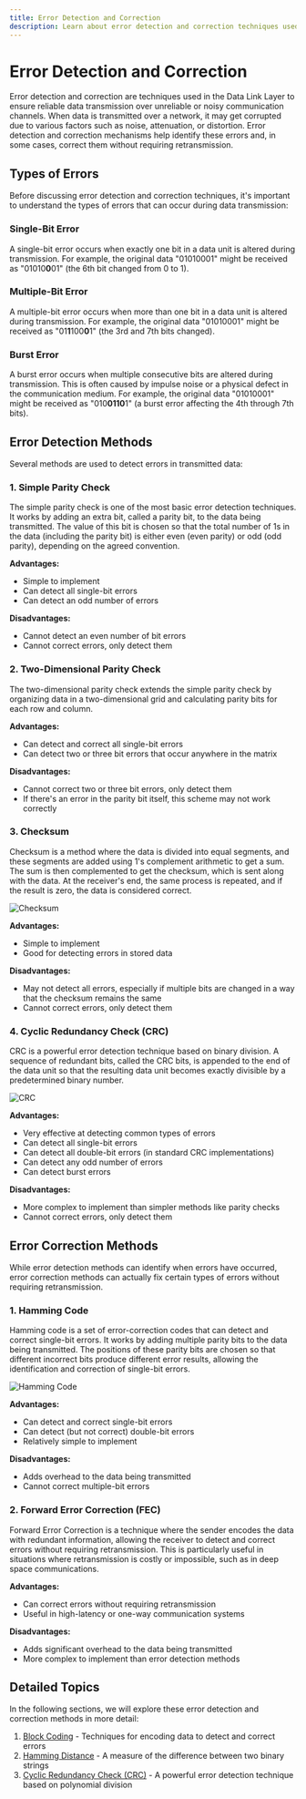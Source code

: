 ```yaml
---
title: Error Detection and Correction
description: Learn about error detection and correction techniques used in the Data Link Layer to ensure reliable data transmission over unreliable or noisy communication channels.
---
```


# Error Detection and Correction

Error detection and correction are techniques used in the Data Link Layer to ensure reliable data transmission over unreliable or noisy communication channels. When data is transmitted over a network, it may get corrupted due to various factors such as noise, attenuation, or distortion. Error detection and correction mechanisms help identify these errors and, in some cases, correct them without requiring retransmission.

## Types of Errors

Before discussing error detection and correction techniques, it's important to understand the types of errors that can occur during data transmission:

### Single-Bit Error

A single-bit error occurs when exactly one bit in a data unit is altered during transmission. For example, the original data "01010001" might be received as "01010**0**01" (the 6th bit changed from 0 to 1).

### Multiple-Bit Error

A multiple-bit error occurs when more than one bit in a data unit is altered during transmission. For example, the original data "01010001" might be received as "01**1**100**0**1" (the 3rd and 7th bits changed).

### Burst Error

A burst error occurs when multiple consecutive bits are altered during transmission. This is often caused by impulse noise or a physical defect in the communication medium. For example, the original data "01010001" might be received as "010**0110**1" (a burst error affecting the 4th through 7th bits).

## Error Detection Methods

Several methods are used to detect errors in transmitted data:

### 1. Simple Parity Check

The simple parity check is one of the most basic error detection techniques. It works by adding an extra bit, called a parity bit, to the data being transmitted. The value of this bit is chosen so that the total number of 1s in the data (including the parity bit) is either even (even parity) or odd (odd parity), depending on the agreed convention.

**Advantages:**
- Simple to implement
- Can detect all single-bit errors
- Can detect an odd number of errors

**Disadvantages:**
- Cannot detect an even number of bit errors
- Cannot correct errors, only detect them

### 2. Two-Dimensional Parity Check

The two-dimensional parity check extends the simple parity check by organizing data in a two-dimensional grid and calculating parity bits for each row and column.

**Advantages:**
- Can detect and correct all single-bit errors
- Can detect two or three bit errors that occur anywhere in the matrix

**Disadvantages:**
- Cannot correct two or three bit errors, only detect them
- If there's an error in the parity bit itself, this scheme may not work correctly

### 3. Checksum

Checksum is a method where the data is divided into equal segments, and these segments are added using 1's complement arithmetic to get a sum. The sum is then complemented to get the checksum, which is sent along with the data. At the receiver's end, the same process is repeated, and if the result is zero, the data is considered correct.

<img className="max-w-xl w-full rounded-xl mx-auto" src="https://imgs.search.brave.com/W1oqdDnWDF-60fwswPdZ8_pFcSrRZ5D9pB4-p-0bBu0/rs:fit:860:0:0:0/g:ce/aHR0cHM6Ly9tZWRp/YS5nZWVrc2Zvcmdl/ZWtzLm9yZy93cC1j/b250ZW50L3VwbG9h/ZHMvZGV0ZWN0MTMu/anBn" alt="Checksum" />

**Advantages:**
- Simple to implement
- Good for detecting errors in stored data

**Disadvantages:**
- May not detect all errors, especially if multiple bits are changed in a way that the checksum remains the same
- Cannot correct errors, only detect them

### 4. Cyclic Redundancy Check (CRC)

CRC is a powerful error detection technique based on binary division. A sequence of redundant bits, called the CRC bits, is appended to the end of the data unit so that the resulting data unit becomes exactly divisible by a predetermined binary number.

<img className="max-w-xl w-full rounded-xl mx-auto" src="https://imgs.search.brave.com/ZFFztEH5u-J3Ujdh8Jqd7LbOYJzd_6LXv10jnyv82MU/rs:fit:860:0:0:0/g:ce/aHR0cHM6Ly9tZWRp/YS5nZWVrc2Zvcmdl/ZWtzLm9yZy93cC1j/b250ZW50L3VwbG9h/ZHMvZGV0ZWN0MTQu/anBn" alt="CRC" />

**Advantages:**
- Very effective at detecting common types of errors
- Can detect all single-bit errors
- Can detect all double-bit errors (in standard CRC implementations)
- Can detect any odd number of errors
- Can detect burst errors

**Disadvantages:**
- More complex to implement than simpler methods like parity checks
- Cannot correct errors, only detect them

## Error Correction Methods

While error detection methods can identify when errors have occurred, error correction methods can actually fix certain types of errors without requiring retransmission.

### 1. Hamming Code

Hamming code is a set of error-correction codes that can detect and correct single-bit errors. It works by adding multiple parity bits to the data being transmitted. The positions of these parity bits are chosen so that different incorrect bits produce different error results, allowing the identification and correction of single-bit errors.

<img className="max-w-xl w-full rounded-xl mx-auto" src="https://imgs.search.brave.com/Jkawpj6bemM34PwHNVCGSLTTln7qcpxMa2MtCmjWcsc/rs:fit:860:0:0:0/g:ce/aHR0cHM6Ly9tZWRp/YS5nZWVrc2Zvcmdl/ZWtzLm9yZy93cC1j/b250ZW50L3VwbG9h/ZHMvMjAyMDA0MjQx/ODQ0MTkvaGFtbWlu/Z19jb2RlLnBuZw" alt="Hamming Code" />

**Advantages:**
- Can detect and correct single-bit errors
- Can detect (but not correct) double-bit errors
- Relatively simple to implement

**Disadvantages:**
- Adds overhead to the data being transmitted
- Cannot correct multiple-bit errors

### 2. Forward Error Correction (FEC)

Forward Error Correction is a technique where the sender encodes the data with redundant information, allowing the receiver to detect and correct errors without requiring retransmission. This is particularly useful in situations where retransmission is costly or impossible, such as in deep space communications.

**Advantages:**
- Can correct errors without requiring retransmission
- Useful in high-latency or one-way communication systems

**Disadvantages:**
- Adds significant overhead to the data being transmitted
- More complex to implement than error detection methods

## Detailed Topics

In the following sections, we will explore these error detection and correction methods in more detail:

1. [Block Coding](/docs/fundamentals/osi-model/data-link-layer/error-detection-correction/block-coding) - Techniques for encoding data to detect and correct errors
2. [Hamming Distance](/docs/fundamentals/osi-model/data-link-layer/error-detection-correction/hamming-distance) - A measure of the difference between two binary strings
3. [Cyclic Redundancy Check (CRC)](/docs/fundamentals/osi-model/data-link-layer/error-detection-correction/crc) - A powerful error detection technique based on polynomial division

